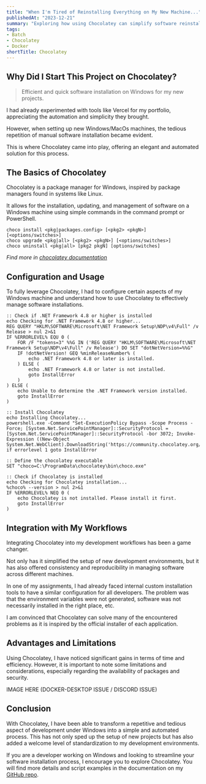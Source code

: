 ```yaml
---
title: "When I'm Tired of Reinstalling Everything on My New Machine..."
publishedAt: "2023-12-21"
summary: "Exploring how using Chocolatey can simplify software reinstallation and save precious time."
tags:
- Batch
- Chocolatey
- Docker
shortTitle: Chocolatey
---
```


## Why Did I Start This Project on Chocolatey?

> Efficient and quick software installation on Windows for my new projects.

I had already experimented with tools like Vercel for my portfolio, appreciating the automation and simplicity they brought.

However, when setting up new Windows/MacOs machines, the tedious repetition of manual software installation became evident.

This is where Chocolatey came into play, offering an elegant and automated solution for this process.

## The Basics of Chocolatey
Chocolatey is a package manager for Windows, inspired by package managers found in systems like Linux.

It allows for the installation, updating, and management of software on a Windows machine using simple commands in the command prompt or PowerShell.

```batch showLineNumbers {1-3}
choco install <pkg|packages.config> [<pkg2> <pkgN>] [<options/switches>]
choco upgrade <pkg|all> [<pkg2> <pkgN>] [<options/switches>]
choco uninstall <pkg|all> [pkg2 pkgN] [options/switches]
```
*Find more in [chocolatey documentation](https://docs.chocolatey.org/en-us/)*

## Configuration and Usage

To fully leverage Chocolatey, I had to configure certain aspects of my Windows machine and understand how to use Chocolatey to effectively manage software installations.

```batch showLineNumbers {3}
:: Check if .NET Framework 4.8 or higher is installed
echo Checking for .NET Framework 4.8 or higher...
REG QUERY "HKLM\SOFTWARE\Microsoft\NET Framework Setup\NDP\v4\Full" /v Release > nul 2>&1
IF %ERRORLEVEL% EQU 0 (
    FOR /F "tokens=3" %%G IN ('REG QUERY "HKLM\SOFTWARE\Microsoft\NET Framework Setup\NDP\v4\Full" /v Release') DO SET "dotNetVersion=%%G"
    IF !dotNetVersion! GEQ %minReleaseNumber% (
        echo .NET Framework 4.8 or later is installed.
    ) ELSE (
        echo .NET Framework 4.8 or later is not installed.
        goto InstallError
    )
) ELSE (
    echo Unable to determine the .NET Framework version installed.
    goto InstallError
)
```
```batch showLineNumbers {3, 11}
:: Install Chocolatey
echo Installing Chocolatey...
powershell.exe -Command "Set-ExecutionPolicy Bypass -Scope Process -Force; [System.Net.ServicePointManager]::SecurityProtocol = [System.Net.ServicePointManager]::SecurityProtocol -bor 3072; Invoke-Expression ((New-Object System.Net.WebClient).DownloadString('https://community.chocolatey.org/install.ps1'))"
if errorlevel 1 goto InstallError

:: Define the chocolatey executable
SET "choco=C:\ProgramData\chocolatey\bin\choco.exe"

:: Check if Chocolatey is installed
echo Checking for Chocolatey installation...
%choco% --version > nul 2>&1
IF %ERRORLEVEL% NEQ 0 (
    echo Chocolatey is not installed. Please install it first.
    goto InstallError
)
```

## Integration with My Workflows

Integrating Chocolatey into my development workflows has been a game changer.

Not only has it simplified the setup of new development environments, but it has also offered consistency and reproducibility in managing software across different machines.

In one of my assignments, I had already faced internal custom installation tools to have a similar configuration for all developers.
The problem was that the environment variables were not generated, software was not necessarily installed in the right place, etc.

I am convinced that Chocolatey can solve many of the encountered problems as it is inspired by the official installer of each application.

## Advantages and Limitations
Using Chocolatey, I have noticed significant gains in terms of time and efficiency. However, it is important to note some limitations and considerations, especially regarding the availability of packages and security.

IMAGE HERE (DOCKER-DESKTOP ISSUE / DISCORD ISSUE)

## Conclusion
With Chocolatey, I have been able to transform a repetitive and tedious aspect of development under Windows into a simple and automated process. This has not only sped up the setup of new projects but has also added a welcome level of standardization to my development environments.

If you are a developer working on Windows and looking to streamline your software installation process, I encourage you to explore Chocolatey. You will find more details and script examples in the documentation on my [GitHub repo](https://github.com/Fyleek/chocolatey).